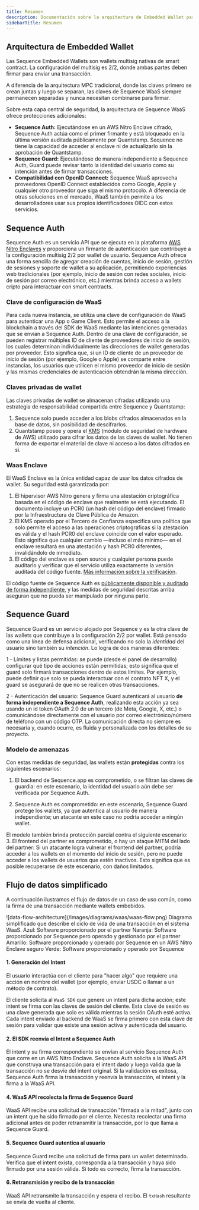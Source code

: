 ```yaml
---
title: Resumen
description: Documentación sobre la arquitectura de Embedded Wallet para la infraestructura de Sequence orientada a juegos web3.
sidebarTitle: Resumen
---
```


## Arquitectura de Embedded Wallet
Las Sequence Embedded Wallets son wallets multisig nativas de smart contract. La configuración del multisig es 2/2, donde ambas partes deben firmar para enviar una transacción.

A diferencia de la arquitectura MPC tradicional, donde las claves primero se crean juntas y luego se separan, las claves de Sequence WaaS siempre permanecen separadas y nunca necesitan combinarse para firmar.

Sobre esta capa central de seguridad, la arquitectura de Sequence WaaS ofrece protecciones adicionales:
- **Sequence Auth:** Ejecutándose en un AWS Nitro Enclave cifrado, Sequence Auth actúa como el primer firmante y está bloqueado en la última versión auditada públicamente por Quantstamp. Sequence no tiene la capacidad de acceder al enclave ni de actualizarlo sin la aprobación de Quantstamp.
- **Sequence Guard:** Ejecutándose de manera independiente a Sequence Auth, Guard puede revisar tanto la identidad del usuario como su intención antes de firmar transacciones.
- **Compatibilidad con OpenID Connect:** Sequence WaaS aprovecha proveedores OpenID Connect establecidos como Google, Apple y cualquier otro proveedor que siga el mismo protocolo. A diferencia de otras soluciones en el mercado, WaaS también permite a los desarrolladores usar sus propios identificadores OIDC con estos servicios.

## Sequence Auth
Sequence Auth es un servicio API que se ejecuta en la plataforma [AWS Nitro Enclaves](https://aws.amazon.com/ec2/nitro/nitro-enclaves/) y proporciona un firmante de autenticación que contribuye a la configuración multisig 2/2 por wallet de usuario. Sequence Auth ofrece una forma sencilla de agregar creación de cuentas, inicio de sesión, gestión de sesiones y soporte de wallet a su aplicación, permitiendo experiencias web tradicionales (por ejemplo, inicio de sesión con redes sociales, inicio de sesión por correo electrónico, etc.) mientras brinda acceso a wallets cripto para interactuar con smart contracts.

### Clave de configuración de WaaS
Para cada nueva instancia, se utiliza una clave de configuración de WaaS para autenticar una App o Game Client. Esto permite el acceso a la blockchain a través del SDK de WaaS mediante las intenciones generadas que se envían a Sequence Auth. Dentro de una clave de configuración, se pueden registrar múltiples ID de cliente de proveedores de inicio de sesión, los cuales determinan individualmente las direcciones de wallet generadas por proveedor. Esto significa que, si un ID de cliente de un proveedor de inicio de sesión (por ejemplo, Google o Apple) se comparte entre instancias, los usuarios que utilicen el mismo proveedor de inicio de sesión y las mismas credenciales de autenticación obtendrán la misma dirección.

### Claves privadas de wallet
Las claves privadas de wallet se almacenan cifradas utilizando una estrategia de responsabilidad compartida entre Sequence y Quantstamp:
1. Sequence solo puede acceder a los blobs cifrados almacenados en la base de datos, sin posibilidad de descifrarlos.
2. Quantstamp posee y opera el [KMS](https://aws.amazon.com/kms/) (módulo de seguridad de hardware de AWS) utilizado para cifrar los datos de las claves de wallet. No tienen forma de exportar el material de clave ni acceso a los datos cifrados en sí.

### Waas Enclave
El WaaS Enclave es la única entidad capaz de usar los datos cifrados de wallet. Su seguridad está garantizada por:
1. El hipervisor AWS Nitro genera y firma una atestación criptográfica basada en el código de enclave que realmente se está ejecutando. El documento incluye un PCR0 (un hash del código del enclave) firmado por la Infraestructura de Clave Pública de Amazon.
2. El KMS operado por el Tercero de Confianza especifica una política que solo permite el acceso a las operaciones criptográficas si la atestación es válida y el hash PCR0 del enclave coincide con el valor esperado. Esto significa que cualquier cambio —incluso el más mínimo— en el enclave resultará en una atestación y hash PCR0 diferentes, invalidándolo de inmediato.
3. El código del enclave es open source y cualquier persona puede auditarlo y verificar que el servicio utiliza exactamente la versión auditada del código fuente. [Más información sobre la verificación](/solutions/wallets/embedded-wallet/architecture/enclave-verification).

El código fuente de Sequence Auth es [públicamente disponible y auditado de forma independiente](https://github.com/0xsequence/waas-authenticator), y las medidas de seguridad descritas arriba aseguran que no pueda ser manipulado por ninguna parte.

## Sequence Guard
Sequence Guard es un servicio alojado por Sequence y es la otra clave de las wallets que contribuye a la configuración 2/2 por wallet. Está pensado como una línea de defensa adicional, verificando no solo la _identidad_ del usuario sino también su _intención_. Lo logra de dos maneras diferentes:

1 - Límites y listas permitidas: se puede (desde el panel de desarrollo) configurar qué tipo de acciones están permitidas; esto significa que el guard solo firmará transacciones dentro de estos límites. Por ejemplo, puede definir que solo se pueda interactuar con el contrato NFT X, y el guard se asegurará de que no se realicen otras transacciones.

2 - Autenticación del usuario: Sequence Guard autenticará al usuario **de forma independiente a Sequence Auth**, realizando esta acción ya sea usando un id token OAuth 2.0 de un tercero (de Meta, Google, X, etc.) o comunicándose directamente con el usuario por correo electrónico/número de teléfono con un código OTP. La comunicación directa no siempre es necesaria y, cuando ocurre, es fluida y personalizada con los detalles de su proyecto.

### Modelo de amenazas
Con estas medidas de seguridad, las wallets están **protegidas** contra los siguientes escenarios:
1.  El backend de Sequence.app es comprometido, o se filtran las claves de guardia: en este escenario, la identidad del usuario aún debe ser verificada por Sequence Auth.

2.  Sequence Auth es comprometido: en este escenario, Sequence Guard protege los wallets, ya que autentica al usuario de manera independiente; un atacante en este caso no podría acceder a ningún wallet.

El modelo también brinda protección parcial contra el siguiente escenario:
3\. El frontend del partner es comprometido, o hay un ataque MITM del lado del partner: Si un atacante logra vulnerar el frontend del partner, podría acceder a los wallets en el momento del inicio de sesión, pero no puede acceder a los wallets de usuarios que estén inactivos. Esto significa que es posible recuperarse de este escenario, con daños limitados.

## Flujo de datos simplificado
A continuación ilustramos el flujo de datos de un caso de uso común, como la firma de una transacción mediante wallets embebidos.

<Frame>
  ![data-flow-architecture](/images/diagrams/waas/waas-flow.png)
</Frame>

<Note>
  Diagrama simplificado que describe el ciclo de vida de una transacción en el sistema WaaS.
  Azul: Software proporcionado por el partner
  Naranja: Software proporcionado por Sequence pero operado y gestionado por el partner
  Amarillo: Software proporcionado y operado por Sequence en un AWS Nitro Enclave seguro
  Verde: Software proporcionado y operado por Sequence
</Note>

#### 1. Generación del Intent
El usuario interactúa con el cliente para "hacer algo" que requiere una acción en nombre del wallet (por ejemplo, enviar USDC o llamar a un método de contrato).

El cliente solicita al `WaaS SDK` que genere un intent para dicha acción; este intent se firma con las claves de sesión del cliente. Esta clave de sesión es una clave generada que solo es válida mientras la sesión OAuth esté activa. Cada intent enviado al backend de WaaS se firma primero con esta clave de sesión para validar que existe una sesión activa y autenticada del usuario.

#### 2. El SDK reenvía el Intent a Sequence Auth
El intent y su firma correspondiente se envían al servicio Sequence Auth que corre en un AWS Nitro Enclave.
Sequence Auth solicita a la WaaS API que construya una transacción para el intent dado y luego valida que la transacción no se desvíe del intent original. Si la validación es exitosa, Sequence Auth firma la transacción y reenvía la transacción, el intent y la firma a la WaaS API.

#### 4. WaaS API recolecta la firma de Sequence Guard
WaaS API recibe una solicitud de transacción "firmada a la mitad", junto con un intent que ha sido firmado por el cliente. Necesita recolectar una firma adicional antes de poder retransmitir la transacción, por lo que llama a Sequence Guard.

#### 5. Sequence Guard autentica al usuario
Sequence Guard recibe una solicitud de firma para un wallet determinado. Verifica que el intent exista, corresponda a la transacción y haya sido firmado por una sesión válida. Si todo es correcto, firma la transacción.

#### 6. Retransmisión y recibo de la transacción
WaaS API retransmite la transacción y espera el recibo. El `txHash` resultante se envía de vuelta al cliente.